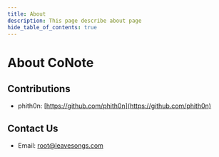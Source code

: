 ```yaml
---
title: About
description: This page describe about page
hide_table_of_contents: true
---
```


<h1 className="pages--h1">About CoNote</h1>

## Contributions

- phith0n: [https://github.com/phith0n](https://github.com/phith0n)

## Contact Us

- Email: [root@leavesongs.com](mailto:root@leavesongs.com)
